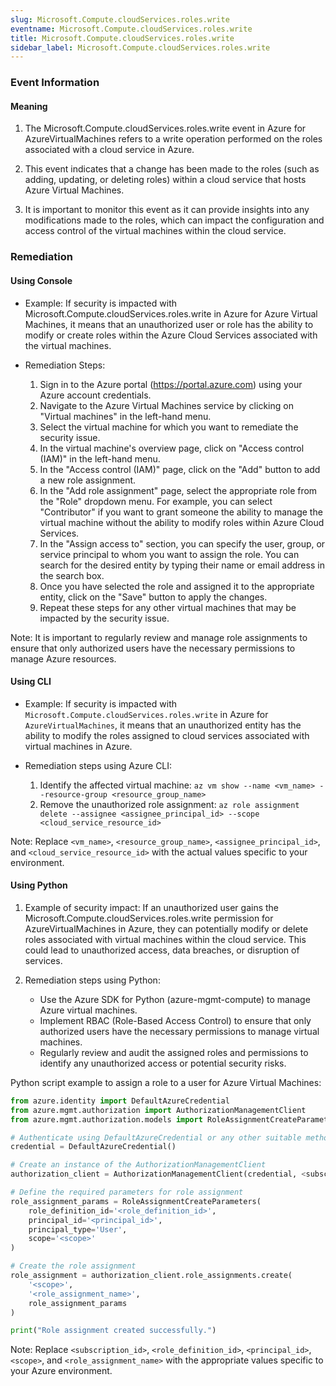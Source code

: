 ```yaml
--- 
slug: Microsoft.Compute.cloudServices.roles.write
eventname: Microsoft.Compute.cloudServices.roles.write
title: Microsoft.Compute.cloudServices.roles.write
sidebar_label: Microsoft.Compute.cloudServices.roles.write
---
```

                       
### Event Information

#### Meaning

1. The Microsoft.Compute.cloudServices.roles.write event in Azure for AzureVirtualMachines refers to a write operation performed on the roles associated with a cloud service in Azure.

2. This event indicates that a change has been made to the roles (such as adding, updating, or deleting roles) within a cloud service that hosts Azure Virtual Machines.

3. It is important to monitor this event as it can provide insights into any modifications made to the roles, which can impact the configuration and access control of the virtual machines within the cloud service.

### Remediation

#### Using Console

- Example: If security is impacted with Microsoft.Compute.cloudServices.roles.write in Azure for Azure Virtual Machines, it means that an unauthorized user or role has the ability to modify or create roles within the Azure Cloud Services associated with the virtual machines.

- Remediation Steps:
  1. Sign in to the Azure portal (https://portal.azure.com) using your Azure account credentials.
  2. Navigate to the Azure Virtual Machines service by clicking on "Virtual machines" in the left-hand menu.
  3. Select the virtual machine for which you want to remediate the security issue.
  4. In the virtual machine's overview page, click on "Access control (IAM)" in the left-hand menu.
  5. In the "Access control (IAM)" page, click on the "Add" button to add a new role assignment.
  6. In the "Add role assignment" page, select the appropriate role from the "Role" dropdown menu. For example, you can select "Contributor" if you want to grant someone the ability to manage the virtual machine without the ability to modify roles within Azure Cloud Services.
  7. In the "Assign access to" section, you can specify the user, group, or service principal to whom you want to assign the role. You can search for the desired entity by typing their name or email address in the search box.
  8. Once you have selected the role and assigned it to the appropriate entity, click on the "Save" button to apply the changes.
  9. Repeat these steps for any other virtual machines that may be impacted by the security issue.

Note: It is important to regularly review and manage role assignments to ensure that only authorized users have the necessary permissions to manage Azure resources.

#### Using CLI

- Example: If security is impacted with `Microsoft.Compute.cloudServices.roles.write` in Azure for `AzureVirtualMachines`, it means that an unauthorized entity has the ability to modify the roles assigned to cloud services associated with virtual machines in Azure.

- Remediation steps using Azure CLI:
  1. Identify the affected virtual machine: `az vm show --name <vm_name> --resource-group <resource_group_name>`
  2. Remove the unauthorized role assignment: `az role assignment delete --assignee <assignee_principal_id> --scope <cloud_service_resource_id>`

Note: Replace `<vm_name>`, `<resource_group_name>`, `<assignee_principal_id>`, and `<cloud_service_resource_id>` with the actual values specific to your environment.

#### Using Python

1. Example of security impact: If an unauthorized user gains the Microsoft.Compute.cloudServices.roles.write permission for AzureVirtualMachines in Azure, they can potentially modify or delete roles associated with virtual machines within the cloud service. This could lead to unauthorized access, data breaches, or disruption of services.

2. Remediation steps using Python:
   - Use the Azure SDK for Python (azure-mgmt-compute) to manage Azure virtual machines.
   - Implement RBAC (Role-Based Access Control) to ensure that only authorized users have the necessary permissions to manage virtual machines.
   - Regularly review and audit the assigned roles and permissions to identify any unauthorized access or potential security risks.

Python script example to assign a role to a user for Azure Virtual Machines:

```python
from azure.identity import DefaultAzureCredential
from azure.mgmt.authorization import AuthorizationManagementClient
from azure.mgmt.authorization.models import RoleAssignmentCreateParameters

# Authenticate using DefaultAzureCredential or any other suitable method
credential = DefaultAzureCredential()

# Create an instance of the AuthorizationManagementClient
authorization_client = AuthorizationManagementClient(credential, <subscription_id>)

# Define the required parameters for role assignment
role_assignment_params = RoleAssignmentCreateParameters(
    role_definition_id='<role_definition_id>',
    principal_id='<principal_id>',
    principal_type='User',
    scope='<scope>'
)

# Create the role assignment
role_assignment = authorization_client.role_assignments.create(
    '<scope>',
    '<role_assignment_name>',
    role_assignment_params
)

print("Role assignment created successfully.")
```

Note: Replace `<subscription_id>`, `<role_definition_id>`, `<principal_id>`, `<scope>`, and `<role_assignment_name>` with the appropriate values specific to your Azure environment.


 
